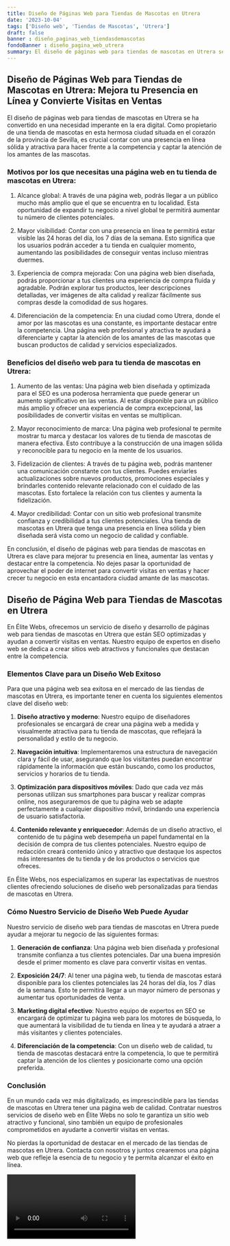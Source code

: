 ```yaml
---
title: Diseño de Páginas Web para Tiendas de Mascotas en Utrera
date: '2023-10-04'
tags: ['Diseño web', 'Tiendas de Mascotas', 'Utrera']
draft: false
banner : diseño_paginas_web_tiendasdemascotas
fondoBanner : diseño_pagina_web_utrera
summary: El diseño de páginas web para tiendas de mascotas en Utrera se ha convertido en una necesidad imperante en la era digital. Como propietario de una tienda de mascotas en esta hermosa ciudad situada en el corazón de la provincia de Sevilla, es crucial contar con una presencia en línea sólida y atractiva para hacer frente a la competencia y captar la atención de los amantes de las mascotas.
---
```


## Diseño de Páginas Web para Tiendas de Mascotas en Utrera: Mejora tu Presencia en Línea y Convierte Visitas en Ventas

El diseño de páginas web para tiendas de mascotas en Utrera se ha convertido en una necesidad imperante en la era digital. Como propietario de una tienda de mascotas en esta hermosa ciudad situada en el corazón de la provincia de Sevilla, es crucial contar con una presencia en línea sólida y atractiva para hacer frente a la competencia y captar la atención de los amantes de las mascotas.

### Motivos por los que necesitas una página web en tu tienda de mascotas en Utrera:

1. Alcance global: A través de una página web, podrás llegar a un público mucho más amplio que el que se encuentra en tu localidad. Esta oportunidad de expandir tu negocio a nivel global te permitirá aumentar tu número de clientes potenciales.

2. Mayor visibilidad: Contar con una presencia en línea te permitirá estar visible las 24 horas del día, los 7 días de la semana. Esto significa que los usuarios podrán acceder a tu tienda en cualquier momento, aumentando las posibilidades de conseguir ventas incluso mientras duermes.

3. Experiencia de compra mejorada: Con una página web bien diseñada, podrás proporcionar a tus clientes una experiencia de compra fluida y agradable. Podrán explorar tus productos, leer descripciones detalladas, ver imágenes de alta calidad y realizar fácilmente sus compras desde la comodidad de sus hogares.

4. Diferenciación de la competencia: En una ciudad como Utrera, donde el amor por las mascotas es una constante, es importante destacar entre la competencia. Una página web profesional y atractiva te ayudará a diferenciarte y captar la atención de los amantes de las mascotas que buscan productos de calidad y servicios especializados.

### Beneficios del diseño web para tu tienda de mascotas en Utrera:

1. Aumento de las ventas: Una página web bien diseñada y optimizada para el SEO es una poderosa herramienta que puede generar un aumento significativo en las ventas. Al estar disponible para un público más amplio y ofrecer una experiencia de compra excepcional, las posibilidades de convertir visitas en ventas se multiplican.

2. Mayor reconocimiento de marca: Una página web profesional te permite mostrar tu marca y destacar los valores de tu tienda de mascotas de manera efectiva. Esto contribuye a la construcción de una imagen sólida y reconocible para tu negocio en la mente de los usuarios.

3. Fidelización de clientes: A través de tu página web, podrás mantener una comunicación constante con tus clientes. Puedes enviarles actualizaciones sobre nuevos productos, promociones especiales y brindarles contenido relevante relacionado con el cuidado de las mascotas. Esto fortalece la relación con tus clientes y aumenta la fidelización.

4. Mayor credibilidad: Contar con un sitio web profesional transmite confianza y credibilidad a tus clientes potenciales. Una tienda de mascotas en Utrera que tenga una presencia en línea sólida y bien diseñada será vista como un negocio de calidad y confiable.

En conclusión, el diseño de páginas web para tiendas de mascotas en Utrera es clave para mejorar tu presencia en línea, aumentar las ventas y destacar entre la competencia. No dejes pasar la oportunidad de aprovechar el poder de internet para convertir visitas en ventas y hacer crecer tu negocio en esta encantadora ciudad amante de las mascotas.

<GifSeo />

<Cta />

## Diseño de Página Web para Tiendas de Mascotas en Utrera

En Élite Webs, ofrecemos un servicio de diseño y desarrollo de páginas web para tiendas de mascotas en Utrera que están SEO optimizadas y ayudan a convertir visitas en ventas. Nuestro equipo de expertos en diseño web se dedica a crear sitios web atractivos y funcionales que destacan entre la competencia.

### Elementos Clave para un Diseño Web Exitoso

Para que una página web sea exitosa en el mercado de las tiendas de mascotas en Utrera, es importante tener en cuenta los siguientes elementos clave del diseño web:

1. **Diseño atractivo y moderno**: Nuestro equipo de diseñadores profesionales se encargará de crear una página web a medida y visualmente atractiva para tu tienda de mascotas, que reflejará la personalidad y estilo de tu negocio.

2. **Navegación intuitiva**: Implementaremos una estructura de navegación clara y fácil de usar, asegurando que los visitantes puedan encontrar rápidamente la información que están buscando, como los productos, servicios y horarios de tu tienda.

3. **Optimización para dispositivos móviles**: Dado que cada vez más personas utilizan sus smartphones para buscar y realizar compras online, nos aseguraremos de que tu página web se adapte perfectamente a cualquier dispositivo móvil, brindando una experiencia de usuario satisfactoria.

4. **Contenido relevante y enriquecedor**: Además de un diseño atractivo, el contenido de tu página web desempeña un papel fundamental en la decisión de compra de tus clientes potenciales. Nuestro equipo de redacción creará contenido único y atractivo que destaque los aspectos más interesantes de tu tienda y de los productos o servicios que ofreces.

En Élite Webs, nos especializamos en superar las expectativas de nuestros clientes ofreciendo soluciones de diseño web personalizadas para tiendas de mascotas en Utrera.

### Cómo Nuestro Servicio de Diseño Web Puede Ayudar

Nuestro servicio de diseño web para tiendas de mascotas en Utrera puede ayudar a mejorar tu negocio de las siguientes formas:

1. **Generación de confianza**: Una página web bien diseñada y profesional transmite confianza a tus clientes potenciales. Dar una buena impresión desde el primer momento es clave para convertir visitas en ventas.

2. **Exposición 24/7**: Al tener una página web, tu tienda de mascotas estará disponible para los clientes potenciales las 24 horas del día, los 7 días de la semana. Esto te permitirá llegar a un mayor número de personas y aumentar tus oportunidades de venta.

3. **Marketing digital efectivo**: Nuestro equipo de expertos en SEO se encargará de optimizar tu página web para los motores de búsqueda, lo que aumentará la visibilidad de tu tienda en línea y te ayudará a atraer a más visitantes y clientes potenciales.

4. **Diferenciación de la competencia**: Con un diseño web de calidad, tu tienda de mascotas destacará entre la competencia, lo que te permitirá captar la atención de los clientes y posicionarte como una opción preferida.

### Conclusión

En un mundo cada vez más digitalizado, es imprescindible para las tiendas de mascotas en Utrera tener una página web de calidad. Contratar nuestros servicios de diseño web en Élite Webs no solo te garantiza un sitio web atractivo y funcional, sino también un equipo de profesionales comprometidos en ayudarte a convertir visitas en ventas.

No pierdas la oportunidad de destacar en el mercado de las tiendas de mascotas en Utrera. Contacta con nosotros y juntos crearemos una página web que refleje la esencia de tu negocio y te permita alcanzar el éxito en línea.

<Video />

<CtaBot job='Tiendas de Mascotas' city='Utrera'/>

<Gmaps query='Utrera+españa+maps' />